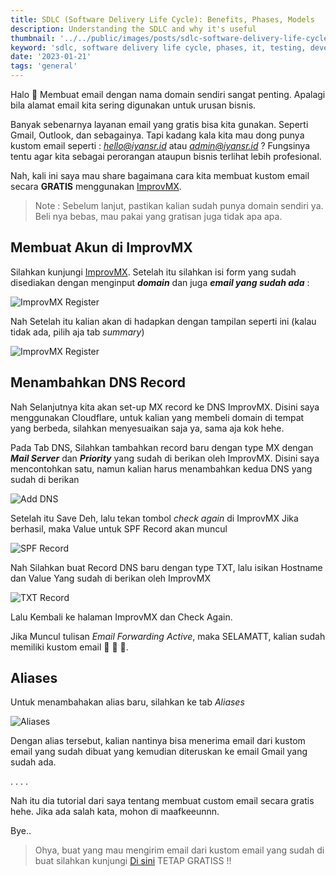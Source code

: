 ```yaml
---
title: SDLC (Software Delivery Life Cycle): Benefits, Phases, Models
description: Understanding the SDLC and why it's useful
thumbnail: '../../public/images/posts/sdlc-software-delivery-life-cycle/header.png'
keyword: 'sdlc, software delivery life cycle, phases, it, testing, development'
date: '2023-01-21'
tags: 'general'
---
```


Halo 👋
Membuat email dengan nama domain sendiri sangat penting. Apalagi bila alamat email kita sering digunakan untuk urusan bisnis.

Banyak sebenarnya layanan email yang gratis bisa kita gunakan. Seperti Gmail, Outlook, dan sebagainya. Tapi kadang kala kita mau dong punya kustom email seperti : *hello@iyansr.id* atau *admin@iyansr.id* ? Fungsinya tentu agar kita sebagai perorangan ataupun bisnis terlihat lebih profesional.

Nah, kali ini saya mau share bagaimana cara kita membuat kustom email secara **GRATIS** menggunakan [ImprovMX](https://improvmx.com/ 'ImprovMX').

> Note : Sebelum lanjut, pastikan kalian sudah punya domain sendiri ya. Beli nya bebas, mau pakai yang gratisan juga tidak apa apa.

## Membuat Akun di ImprovMX

Silahkan kunjungi [ImprovMX](https://improvmx.com/ 'ImprovMX').
Setelah itu silahkan isi form yang sudah disediakan dengan menginput **_domain_** dan juga **_email yang sudah ada_** :

![ImprovMX Register](https://ik.imagekit.io/iyansr/Iyan_s_Web/posts/membuat-custom-email-secara-gratis-dengan-improvmx/ss1_ktu_BnmHu.png)

Nah Setelah itu kalian akan di hadapkan dengan tampilan seperti ini
(kalau tidak ada, pilih aja tab _summary_)

![ImprovMX Register](https://ik.imagekit.io/iyansr/Iyan_s_Web/posts/membuat-custom-email-secara-gratis-dengan-improvmx/ss2_x8FcapETP.png)

## Menambahkan DNS Record

Nah Selanjutnya kita akan set-up MX record ke DNS ImprovMX.
Disini saya menggunakan Cloudflare, untuk kalian yang membeli domain di tempat yang berbeda, silahkan menyesuaikan saja ya, sama aja kok hehe.

Pada Tab DNS, Silahkan tambahkan record baru dengan type MX dengan **_Mail Server_** dan _**Priority**_ yang sudah di berikan oleh ImprovMX.
Disini saya mencontohkan satu, namun kalian harus menambahkan kedua DNS yang sudah di berikan

![Add DNS](https://ik.imagekit.io/iyansr/Iyan_s_Web/posts/membuat-custom-email-secara-gratis-dengan-improvmx/ss3_lUlGFAP9a.png)

Setelah itu Save Deh, lalu tekan tombol _check again_ di ImprovMX
Jika berhasil, maka Value untuk SPF Record akan muncul

![SPF Record](https://ik.imagekit.io/iyansr/Iyan_s_Web/posts/membuat-custom-email-secara-gratis-dengan-improvmx/ss4_7qN_661yL.png)

Nah Silahkan buat Record DNS baru dengan type TXT, lalu isikan Hostname dan Value Yang sudah di berikan oleh ImprovMX

![TXT Record](https://ik.imagekit.io/iyansr/Iyan_s_Web/posts/membuat-custom-email-secara-gratis-dengan-improvmx/ss5_15gbtIarW.png)

Lalu Kembali ke halaman ImprovMX dan Check Again.

Jika Muncul tulisan _Email Forwarding Active_, maka SELAMATT, kalian sudah memiliki kustom email 🎉 🎉 🎉.

## Aliases

Untuk menambahakan alias baru, silahkan ke tab _Aliases_

![Aliases](https://ik.imagekit.io/iyansr/Iyan_s_Web/posts/membuat-custom-email-secara-gratis-dengan-improvmx/ss6_P3EHkod3Q.png)

Dengan alias tersebut, kalian nantinya bisa menerima email dari kustom email yang sudah dibuat yang kemudian diteruskan ke email Gmail yang sudah ada.

.
.
.
.

Nah itu dia tutorial dari saya tentang membuat custom email secara gratis hehe. Jika ada salah kata, mohon di maafkeeunnn.

Bye..

> Ohya, buat yang mau mengirim email dari kustom email yang sudah di buat silahkan kunjungi [Di sini](https://improvmx.com/guides/send-emails-using-gmail/) TETAP GRATISS !!
